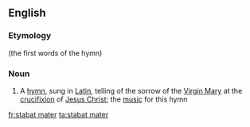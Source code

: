 ==English==

===Etymology===
{{bor|en|la|[[stabat]] [[mater]]||the mother was standing}} (the first words of the hymn)

===Noun===
{{wikipedia|Stabat Mater}}
{{en-noun}}

# {{lb|en|music}} A [[hymn]], sung in [[Latin]], telling of the sorrow of the [[Virgin Mary]] at the [[crucifixion]] of [[Jesus Christ]]; the [[music]] for this hymn

[[fr:stabat mater]]
[[ta:stabat mater]]